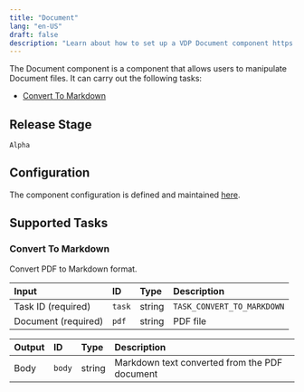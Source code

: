 ```yaml
---
title: "Document"
lang: "en-US"
draft: false
description: "Learn about how to set up a VDP Document component https://github.com/instill-ai/instill-core"
---
```


The Document component is a  component that allows users to manipulate Document files.
It can carry out the following tasks:

- [Convert To Markdown](#convert-to-markdown)

## Release Stage

`Alpha`

## Configuration

The component configuration is defined and maintained [here](https://github.com/instill-ai/component/blob/main/operator/document/v0/config/definition.json).

## Supported Tasks

### Convert To Markdown

Convert PDF to Markdown format.

| Input | ID | Type | Description |
| :--- | :--- | :--- | :--- |
| Task ID (required) | `task` | string | `TASK_CONVERT_TO_MARKDOWN` |
| Document (required) | `pdf` | string | PDF file |

| Output | ID | Type | Description |
| :--- | :--- | :--- | :--- |
| Body | `body` | string | Markdown text converted from the PDF document |
